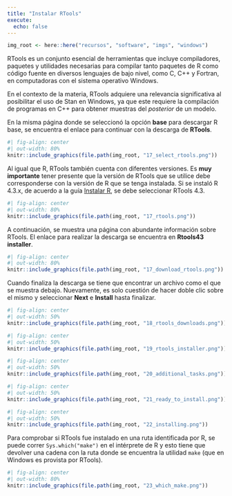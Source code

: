 ```yaml
---
title: "Instalar RTools"
execute:
  echo: false
---
```


```r
img_root <- here::here("recursos", "software", "imgs", "windows")
```

RTools es un conjunto esencial de herramientas que incluye compiladores, paquetes y utilidades necesarias para compilar tanto paquetes de R como código fuente en diversos lenguajes de 
bajo nivel, como C, C++ y Fortran, en computadoras con el sistema operativo Windows.

En el contexto de la materia, RTools adquiere una relevancia significativa al posibilitar
el uso de Stan en Windows, ya que este requiere la compilación de programas en C++ para 
obtener muestras del _posterior_ de un modelo.

En la misma página donde se seleccionó la opción **base** para descargar R base, 
se encuentra el enlace para continuar con la descarga de **RTools**.

```r
#| fig-align: center
#| out-width: 80%
knitr::include_graphics(file.path(img_root, "17_select_rtools.png"))
```

Al igual que R, RTools también cuenta con diferentes versiones. Es **muy importante**
tener presente que la versión de RTools que se utilice debe corresponderse con la 
versión de R que se tenga instalada.
Si se instaló R 4.3.x, de acuerdo a la guía [Instalar R](01_instalar_r.qmd), se debe
seleccionar RTools 4.3.

```r
#| fig-align: center
#| out-width: 80%
knitr::include_graphics(file.path(img_root, "17_rtools.png"))
```

A continuación, se muestra una página con abundante información sobre RTools. El enlace
para realizar la descarga se encuentra en **Rtools43 installer**. 


```r
#| fig-align: center
#| out-width: 80%
knitr::include_graphics(file.path(img_root, "17_download_rtools.png"))
```

Cuando finaliza la descarga se tiene que encontrar un archivo como el que se muestra 
debajo. Nuevamente, es solo cuestión de hacer doble clic sobre el mismo y seleccionar
**Next** e **Install** hasta finalizar.

```r
#| fig-align: center
#| out-width: 50%
knitr::include_graphics(file.path(img_root, "18_rtools_downloads.png"))
```

```r
#| fig-align: center
#| out-width: 50%
knitr::include_graphics(file.path(img_root, "19_rtools_installer.png"))
```

```r
#| fig-align: center
#| out-width: 50%
knitr::include_graphics(file.path(img_root, "20_additional_tasks.png"))
```

```r
#| fig-align: center
#| out-width: 50%
knitr::include_graphics(file.path(img_root, "21_ready_to_install.png"))
```

```r
#| fig-align: center
#| out-width: 50%
knitr::include_graphics(file.path(img_root, "22_installing.png"))
```

Para comprobar si RTools fue instalado en una ruta identificada por R, se puede correr
`Sys.which("make")` en el intérprete de R y esto tiene que devolver una cadena con la
ruta donde se encuentra la utilidad `make` (que en Windows es provista por RTools).

```r
#| fig-align: center
#| out-width: 80%
knitr::include_graphics(file.path(img_root, "23_which_make.png"))
```